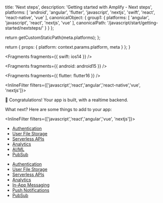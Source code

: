 
  title: 'Next steps',
  description: 'Getting started with Amplify - Next steps',
  platforms: [
    'android',
    'angular',
    'flutter',
    'javascript',
    'nextjs',
    'swift',
    'react',
    'react-native',
    'vue'
  ],
  canonicalObject: {
    group1: {
      platforms: [
        'angular',
        'javascript',
        'react',
        'nextjs',
        'vue'
      ],
      canonicalPath: '/javascript/start/getting-started/nextsteps/'
    }
  }
};

  return getCustomStaticPath(meta.platforms);
};

  return {
    props: {
      platform: context.params.platform,
      meta
    }
  };
}


<Fragments fragments={{ swift: ios14 }} />


<Fragments fragments={{ android: android15 }} />


<Fragments fragments={{ flutter: flutter16 }} />

<InlineFilter filters={['javascript','react','angular','react-native','vue', 'nextjs']}>

🎉 Congratulations! Your app is built, with a realtime backend.

What next? Here are some things to add to your app:

</InlineFilter>

<InlineFilter filters={['javascript','react','angular','vue', 'nextjs']}>

- [Authentication](/[platform]/build-a-backend/auth/set-up-auth/)
- [User File Storage](/[platform]/build-a-backend/storage/set-up-storage/)
- [Serverless APIs](/[platform]/build-a-backend/storage/set-up-storage/)
- [Analytics](/[platform]/build-a-backend/more-features/analytics/set-up-analytics/)
- [AI/ML](/[platform]/build-a-backend/more-features/predictions/set-up-predictions/)
- [PubSub](/[platform]/build-a-backend/more-features/pubsub/set-up-pubsub/)

</InlineFilter>
<InlineFilter filters={['react-native']}>

- [Authentication](/[platform]/build-a-backend/auth/set-up-auth/)
- [User File Storage](/[platform]/build-a-backend/storage/set-up-storage/)
- [Serverless APIs](/[platform]/build-a-backend/storage/set-up-storage/)
- [Analytics](/[platform]/build-a-backend/more-features/analytics/set-up-analytics/)
- [In-App Messaging](/[platform]/build-a-backend/more-features/in-app-messaging/)
- [Push Notifications](/[platform]/build-a-backend/push-notifications/set-up-push-notifications/)
- [PubSub](/[platform]/build-a-backend/more-features/pubsub/set-up-pubsub/)

</InlineFilter>
